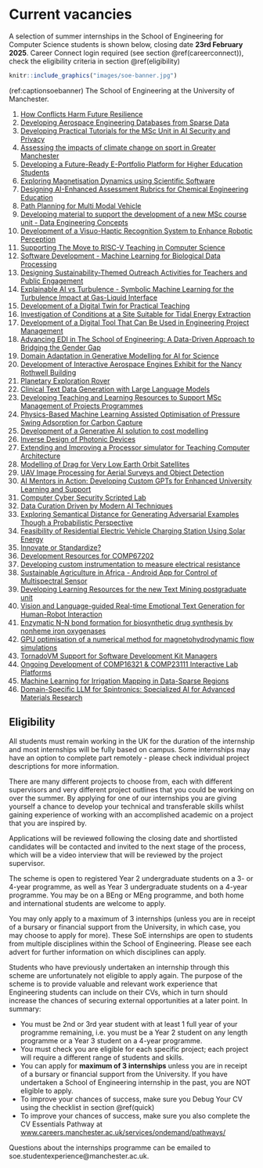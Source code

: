 # Current vacancies {#vacancies}

A selection of summer internships in the School of Engineering for Computer Science students is shown below, closing date **23rd February 2025**. Career Connect login required (see section \@ref(careerconnect)), check the eligibility criteria in section \@ref(eligibility)

```r
knitr::include_graphics("images/soe-banner.jpg")
```
(ref:captionsoebanner) The School of Engineering at the University of Manchester.



1. [How Conflicts Harm Future Resilience](https://bit.ly/SOE8QYMO)
1. [Developing Aerospace Engineering Databases from Sparse Data](https://bit.ly/SOEKX492)
1. [Developing Practical Tutorials for the MSc Unit in AI Security and Privacy](https://bit.ly/SOEWNYZL)
1. [Assessing the impacts of climate change on sport in Greater Manchester](https://bit.ly/SOEWNYKJ)
1. [Developing a Future-Ready E-Portfolio Platform for Higher Education Students](https://bit.ly/SOE6VQEJ)
1. [Exploring Magnetisation Dynamics using Scientific Software](https://bit.ly/SOELXVLY)
1. [Designing AI-Enhanced Assessment Rubrics for Chemical Engineering Education](https://bit.ly/SOEGO4Q6)
1. [Path Planning for Multi Modal Vehicle](https://bit.ly/SOEGO433)
1. [Developing material to support the development of a new MSc course unit - Data Engineering Concepts](https://bit.ly/SOE8QYEY)
1. [Development of a Visuo-Haptic Recognition System to Enhance Robotic Perception](https://bit.ly/SOE4JY3M)
1. [Supporting The Move to RISC-V Teaching in Computer Science](https://bit.ly/SOE4JL8G)
1. [Software Development - Machine Learning for Biological Data Processing](https://bit.ly/SOEGO4N6)
1. [Designing Sustainability-Themed Outreach Activities for Teachers and Public Engagement](https://bit.ly/SOE9VY86)
1. [Explainable AI vs Turbulence - Symbolic Machine Learning for the Turbulence Impact at Gas-Liquid Interface](https://bit.ly/SOEWNYAL)
1. [Development of a Digital Twin for Practical Teaching](https://bit.ly/SOE4JYGM)
1. [Investigation of Conditions at a Site Suitable for Tidal Energy Extraction](https://bit.ly/SOEWNYNL)
1. [Development of a Digital Tool That Can Be Used in Engineering Project Management ](https://bit.ly/SOE8QY2Y)
1. [Advancing EDI in The School of Engineering: A Data-Driven Approach to Bridging the Gender Gap](https://bit.ly/SOE6VQVJ)
1. [Domain Adaptation in Generative Modelling for AI for Science](https://bit.ly/SOE9VYG6)
1. [Development of Interactive Aerospace Engines Exhibit for the Nancy Rothwell Building](https://bit.ly/SOEZXWXB)
1. [Planetary Exploration Rover](https://bit.ly/SOEM8V83)
1. [Clinical Text Data Generation with Large Language Models](https://bit.ly/SOEKX4X6)
1. [Developing Teaching and Learning Resources to Support MSc Management of Projects Programmes](https://bit.ly/SOE9VYV6)
1. [Physics-Based Machine Learning Assisted Optimisation of Pressure Swing Adsorption for Carbon Capture](https://bit.ly/SOELXVEY)
1. [Development of a Generative AI solution to cost modelling](https://bit.ly/SOEGO466)
1. [Inverse Design of Photonic Devices](https://bit.ly/SOEZXWJB)
1. [Extending and Improving a Processor simulator for Teaching Computer Architecture](https://bit.ly/SOE8QYOY)
1. [Modelling of Drag for Very Low Earth Orbit Satellites](https://bit.ly/SOEGO4D4)
1. [UAV Image Processing for Aerial Surveys and Object Detection](https://bit.ly/SOELXV6E)
1. [AI Mentors in Action: Developing Custom GPTs for Enhanced University Learning and Support](https://bit.ly/SOE8QYKO)
1. [Computer Cyber Security Scripted Lab](https://bit.ly/SOEKXBGD)
1. [Data Curation Driven by Modern AI Techniques](https://bit.ly/SOE8QGV8)
1. [Exploring Semantical Distance for Generating Adversarial Examples Though a Probabilistic Perspective](https://bit.ly/SOEBNO82)
1. [Feasibility of Residential Electric Vehicle Charging Station Using Solar Energy](https://bit.ly/SOEKXBED)
1. [Innovate or Standardize?](https://bit.ly/SOE6VZB3)
1. [Development Resources for COMP67202](https://bit.ly/SOELXV8G)
1. [Developing custom instrumentation to measure electrical resistance](https://bit.ly/SOEGO4MZ)
1. [Sustainable Agriculture in Africa - Android App for Control of Multispectral Sensor](https://bit.ly/SOEM8VDN)
1. [Developing Learning Resources for the new Text Mining postgraduate unit](https://bit.ly/SOEGO4VZ)
1. [Vision and Language-guided Real-time Emotional Text Generation for Human-Robot Interaction](4JY2Z)
1. [Enzymatic N-N bond formation for biosynthetic drug synthesis by nonheme iron oxygenases](https://bit.ly/SOE8QYAO)
1. [GPU optimisation of a numerical method for magnetohydrodynamic flow simulations](https://bit.ly/SOEBN4E4)
1. [TornadoVM Support for Software Development Kit Managers](https://bit.ly/SOE6VQA7)
1. [Ongoing Development of COMP16321 & COMP23111 Interactive Lab Platforms](https://bit.ly/SOEBN4B4)
1. [Machine Learning for Irrigation Mapping in Data-Sparse Regions](https://bit.ly/SOE4JYAZ)
1. [Domain-Specific LLM for Spintronics: Specialized AI for Advanced Materials Research](https://bit.ly/SOE6VZL8)


## Eligibility {#eligibility}

All students must remain working in the UK for the duration of the internship and most internships will be fully based on campus. Some internships may have an option to complete part remotely - please check individual project descriptions for more information. 

There are many different projects to choose from, each with different supervisors and very different project outlines that you could be working on over the summer. By applying for one of our internships you are giving yourself a chance to develop your technical and transferable skills whilst gaining experience of working with an accomplished academic on a project that you are inspired by.  

Applications will be reviewed following the closing date and shortlisted candidates will be contacted and invited to the next stage of the process, which will be a video interview that will be reviewed by the project supervisor.

The scheme is open to registered Year 2 undergraduate students on a 3- or 4-year programme, as well as Year 3 undergraduate students on a 4-year programme. You may be on a BEng or MEng programme, and both home and international students are welcome to apply. 

You may only apply to a maximum of 3 internships (unless you are in receipt of a bursary or financial support from the University, in which case, you may choose to apply for more). These SoE internships are open to students from multiple disciplines within the School of Engineering. Please see each advert for further information on which disciplines can apply.

Students who have previously undertaken an internship through this scheme are unfortunately not eligible to apply again. The purpose of the scheme is to provide valuable and relevant work experience that Engineering students can include on their CVs, which in turn should increase the chances of securing external opportunities at a later point. In summary:

* You must be 2nd or 3rd year student with at least 1 full year of your programme remaining, i.e. you must be a Year 2 student on any length programme or a Year 3 student on a 4-year programme.
* You must check you are eligible for each specific project; each project will require a different range of students and skills.
* You can apply for **maximum of 3 internships** unless you are in receipt of a bursary or financial support from the University.
If you have undertaken a School of Engineering internship in the past, you are NOT eligible to apply.
* To improve your chances of success, make sure you Debug Your CV using the checklist in section \@ref(quick)
* To improve your chances of success, make sure you also complete the CV Essentials Pathway at [www.careers.manchester.ac.uk/services/ondemand/pathways/](https://www.careers.manchester.ac.uk/services/ondemand/pathways/)

Questions about the internships programme can be emailed to soe.studentexperience@manchester.ac.uk.

